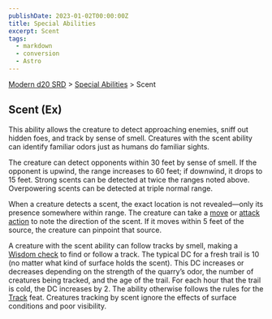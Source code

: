 ```yaml
---
publishDate: 2023-01-02T00:00:00Z
title: Special Abilities
excerpt: Scent
tags:
  - markdown
  - conversion
  - Astro
---
```


[Modern d20 SRD](/#modernD20) > [Special Abilities](modern-d20-srd-special-abilities-index) > Scent

## Scent (Ex)

This ability allows the creature to detect approaching enemies, sniff out
hidden foes, and track by sense of smell. Creatures with the scent ability can
identify familiar odors just as humans do familiar sights.

The creature can detect opponents within 30 feet by sense of smell. If the
opponent is upwind, the range increases to 60 feet; if downwind, it drops to
15 feet. Strong scents can be detected at twice the ranges noted above.
Overpowering scents can be detected at triple normal range.

When a creature detects a scent, the exact location is not revealed—only its
presence somewhere within range. The creature can take a
[move](modern-d20-srd-combat-move-actions) or [attack action](modern-d20-srd-combat-attack-actions) to note the direction of the scent. If it moves within
5 feet of the source, the creature can pinpoint that source.

A creature with the scent ability can follow tracks by smell, making a [Wisdom check](modern-d20-srd-basics-ability-scores) to find or follow a track. The
typical DC for a fresh trail is 10 (no matter what kind of surface holds the
scent). This DC increases or decreases depending on the strength of the
quarry’s odor, the number of creatures being tracked, and the age of the
trail. For each hour that the trail is cold, the DC increases by 2. The
ability otherwise follows the rules for the [Track](modern-d20-srd-feats-track) feat. Creatures tracking by scent ignore the effects of surface
conditions and poor visibility.

